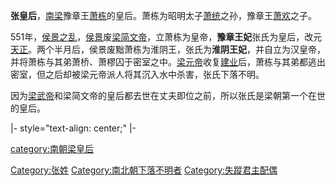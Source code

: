 {{unreferenced|time=2012-6-6}}
'''张皇后'''，[[南梁|南梁]]豫章王[[萧栋|萧栋]]的皇后。萧栋为昭明太子[[萧统|萧统]]之孙，豫章王[[萧欢|萧欢]]之子。

551年，[[侯景之乱|侯景之乱]]，[[侯景|侯景]]废[[梁简文帝|梁简文帝]]，立萧栋为皇帝，'''豫章王妃'''张氏为皇后，改元[[天正_(梁豫章王)|天正]]。两个半月后，侯景废黜萧栋为淮阴王，张氏为'''淮阴王妃'''，并自立为汉皇帝，并将萧栋与其弟萧桥、萧樛囚于密室之中。[[梁元帝|梁元帝]]收复[[建业|建业]]后，萧栋与其弟都逃出密室，但之后却被梁元帝派人将其沉入水中杀害，张氏下落不明。

因为[[梁武帝|梁武帝]]和梁简文帝的皇后都去世在丈夫即位之前，所以张氏是梁朝第一个在世的皇后。

{{start box}}
|- style="text-align: center;"
{{s-bef|rows=2|before=[[:category:南朝齐皇后|南朝齐皇后]][[王蕣华|王蕣华]]}}
{{s-ttl|rows=2|title=[[:category:南朝梁皇后|南朝梁皇后]]|years=551年}}
{{s-aft|after=[[王皇后_(梁敬帝)|王皇后 (梁敬帝)]]}}
|-
{{s-aft|after=[[王皇后_(梁宣帝)|王皇后 (梁宣帝)]]}}
{{end box}}

{{南朝皇后}}

[[Category:张姓|Category:张姓]]
[[category:南朝梁皇后|category:南朝梁皇后]]
[[Category:南北朝下落不明者|Category:南北朝下落不明者]]
[[Category:失蹤君主配偶|Category:失蹤君主配偶]]